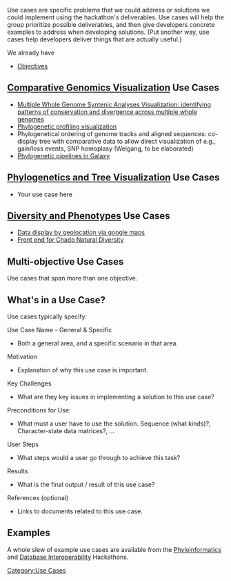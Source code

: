 Use cases are specific problems that we could address or solutions we could implement using the hackathon's deliverables. Use cases will help the group prioritize possible deliverables, and then give developers concrete examples to address when developing solutions.  (Put another way, use cases help developers deliver things that are actually useful.)

We already have
* [[Objectives]]

== [[Comparative Genomics Visualization]] Use Cases ==

* [[Multiple Whole Genome Syntenic Analyses Visualization:  identifying patterns of conservation and divergence across multiple whole genomes]]
* [[Phylogenetic profiling visualization]]
* Phylogenetical ordering of genome tracks and aligned sequences: co-display tree with comparative data to allow direct visualization of e.g., gain/loss events, SNP homoplasy (Weigang, to be elaborated)
* [[Phylogenetic pipelines in Galaxy]]

== [[Phylogenetics and Tree Visualization]] Use Cases ==

* Your use case here

== [[Diversity and Phenotypes]] Use Cases == 

* [[Data display by geolocation via google maps]]
* [[Front end for Chado Natural Diversity]]

== Multi-objective Use Cases ==

Use cases that span more than one objective.

== What's in a Use Case? ==

Use cases typically specify:
; Use Case Name - General & Specific
* Both a general area, and a specific scenario in that area.
; Motivation
* Explanation of why this use case is important.
; Key Challenges
* What are they key issues in implementing a solution to this use case?
; Preconditions for Use:
* What must a user have to use the solution.  Sequence (what kinds)?, Character-state data matrices?, ...
; User Steps
* What steps would a user go through to achieve this task?
; Results
* What is the final output / result of this use case?
; References (optional)
* Links to documents related to this use case.

== Examples ==

A whole slew of example use cases are available from the [http://hackathon.nescent.org/UseCases Phyloinformatics] and [https://www.nescent.org/wg_evoinfo/Database_Interop_Hackathon/Use_Cases#Use_Cases Database Interoperability] Hackathons.

[[Category:Use Cases]]